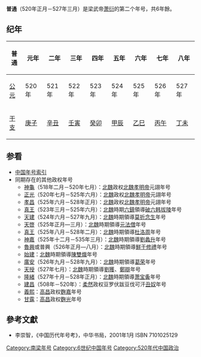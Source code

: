 {{Eranamebox|年号=普通

|起讫时间= 520年正月－527年三月
|政权= 南朝梁
|帝王= 梁武帝萧衍
|历时= 6年餘

|timeline= <timeline>
ImageSize  = width:200 height:50
PlotArea   = width:180 height:30 left:10 bottom:20
TimeAxis   = orientation:horizontal
DateFormat = yyyy
Period     = from:420 till:589
AlignBars  = early
ScaleMajor = increment:25 start:420
Colors =
  id:canvas value:rgb(1,1,0.85)
BackgroundColors = canvas:canvas
PlotData =
  width:15 color:black
  bar:era from:start till:end
  bar:era from:502 till:557 color:green
  bar:era from:502 till:549 color:red
  bar:era from:520 till:527 color:blue
</timeline>
|说明= <span style="color: blue">普通</span>在<span style="color: green">南朝梁</span>、'''南朝'''和<span style="color: red">萧衍</span>时期的位置。 
}}

'''普通'''（520年正月－527年三月）是梁武帝[[萧衍|萧衍]]的第二个年号，共6年餘。

==纪年==

{| class="wikitable" 
!普通!!元年!!二年!!三年!!四年!!五年!!六年!!七年!!八年
|-
![[公元纪年|公元]]
|520年||521年||522年||523年||524年||525年||526年||527年
|-
![[干支纪年|干支]]
|[[庚子|庚子]]||[[辛丑|辛丑]]||[[壬寅|壬寅]]||[[癸卯|癸卯]]||[[甲辰|甲辰]]||[[乙巳|乙巳]]||[[丙午|丙午]]||[[丁未|丁未]]
|}

==参看==
{{wiktionary}}
*[[中国年号索引|中国年号索引]]
*同期存在的其他政权年号
**[[神龜_(北魏孝明帝)|神龜]]（518年二月－520年七月）：[[北魏|北魏]]政权[[北魏孝明帝|北魏孝明帝]]元詡年号
**[[正光|正光]]（520年七月－525年六月）：[[北魏|北魏]]政权[[北魏孝明帝|北魏孝明帝]]元詡年号
**[[孝昌|孝昌]]（525年六月－528年正月）：[[北魏|北魏]]政权[[北魏孝明帝|北魏孝明帝]]元詡年号
**[[真王_(破六韩拔陵)|真王]]（523年三月－525年六月）：[[北魏|北魏]]時期[[六鎮|六鎮]]領導[[破六韩拔陵|破六韩拔陵]]年号
**[[天建|天建]]（524年六月－527年九月）：[[北魏|北魏]]時期領導[[莫折念生|莫折念生]]年号
**[[天启_(元法僧)|天啓]]（525年正月—三月）：[[北魏|北魏]]時期領導[[元法僧|元法僧]]年号
**[[真王_(杜洛周)|真王]]（525年八月－528年二月）：[[北魏|北魏]]時期領導[[杜洛周|杜洛周]]年号
**[[神嘉|神嘉]]（525年十二月－535年三月）：[[北魏|北魏]]時期領導[[劉蠡升|劉蠡升]]年号
**[[魯興|魯興]]或普興（526年正月—八月）：[[北魏|北魏]]時期領導[[鮮于修禮|鮮于修禮]]年号
**[[始建|始建]]：[[北魏|北魏]]時期領導[[陳雙熾|陳雙熾]]年号
**[[广安_(葛荣)|廣安]]（526年九月－528年九月）：[[北魏|北魏]]時期領導[[葛荣|葛荣]]年号
**[[天授_(刘获)|天授]]（527年七月）：[[北魏|北魏]]時期領導[[劉獲|劉獲]]、[[鄭辯|鄭辯]]年号
**[[隆緒|隆緒]]（527年十月－528年正月）：[[北魏|北魏]]時期領導[[萧宝夤|萧宝夤]]年号
**[[建昌_(柔然)|建昌]]（508年－520年）：[[柔然|柔然]]政权豆罗伏跋豆伐可汗[[丑奴|丑奴]]年号
**[[义熙_(麴嘉)|義熙]]：[[高昌|高昌]]政权[[麴嘉|麴嘉]]年号
**[[甘露_(麴光)|甘露]]：[[高昌|高昌]]政权[[麴光|麴光]]年号

==參考文獻==
*李崇智，《中国历代年号考》，中华书局，2001年1月 ISBN 7101025129

{{年号|[[天监|天监]]|[[中国年号索引|萧梁年号]]|[[大通_(萧衍)|大通]]}}
{{魏晋南北朝年号}}
[[Category:南梁年号|Category:南梁年号]]
[[Category:6世纪中国年号|Category:6世纪中国年号]]
[[Category:520年代中国政治|Category:520年代中国政治]]